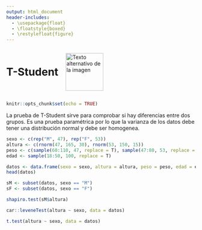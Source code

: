 ---
output: html_document
header-includes:
  - \usepackage{float}
  - \floatstyle{boxed}
  - \restylefloat{figure}
---

<div style="display:flex; align-items:center;">
  <h1 style="margin:0;">T-Student</h1>
  <img src="Imagenes/HNBI_LOGO1.jpeg" alt="Texto alternativo de la imagen" style="width:100px; margin-left:20px;">
</div>

```{r setup, include=FALSE}
knitr::opts_chunk$set(echo = TRUE)
```

La prueba de T-Student sirve para comprobar si hay diferencias entre dos grupos. Es una prueba paramétrica por lo que la varianza de los datos debe tener una distribución normal y debe ser homogenea.

```{r}
sexo <- c(rep("M", 47), rep("F", 53))
altura <- c(rnorm(47, 165, 30), rnorm(53, 150, 15))
peso <- c(sample(60:110, 47, replace = T), sample(47:80, 53, replace = T))
edad <- sample(18:50, 100, replace = T)
```

```{r}
datos <- data.frame(sexo = sexo, altura = altura, peso = peso, edad = edad)
head(datos)
```

```{r}
sM <- subset(datos, sexo == "M")
sF <- subset(datos, sexo == "F")
```

```{r}
shapiro.test(sM$altura)
```

```{r}
car::leveneTest(altura ~ sexo, data = datos)
```


```{r}
t.test(altura ~ sexo, data = datos)
```

